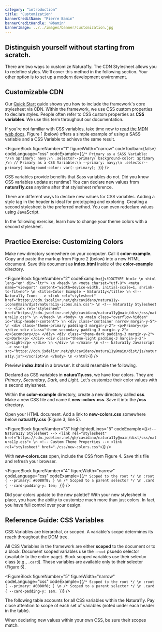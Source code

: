 ```yaml
---
category: "introduction"
title: "Customization"
bannerCreditName: "Pierre Bamin"
bannerCreditHandle: "@bamin" 
bannerImage: ../../images/banner/customization.jpg
---
```



<TextBlock>

<h2 class="h1">
    Distinguish yourself without starting from scratch.
</h2>

There are two ways to customize Natura11y. The CDN Stylesheet allows you to redefine styles. We'll cover this method in the following section. Your other option is to set up a modern development environment.

</TextBlock>

<Divider id="customizableCDN" />

<TextBlock>

## Customizable CDN

Our <a href="/docs/get-started/#quickStart">Quick Start</a> guide shows you how to include the framework's core stylesheet via CDN. Within the framework, we
use CSS custom properties to declare styles. People often refer to CSS custom properties as <strong>CSS variables</strong>. We use this term throughout our documentation.

If you're not familiar with CSS variables, take time now to <a href="#1">read the MDN web docs</a>. Figure 1 (below) offers a simple example of using a SASS variable and a CSS Variable to achieve the same result.

</TextBlock>

<FigureBlock
    figureNumber="1"
    figureWidth="narrow"
    codeToolbar={false}
    codeLanguage="css"
    codeExample={(`
    /* Primary as a SASS Variable: */\n
    $primary: navy;\n
    .selector--primary{
        background-color: $primary
    }\n
    // Primary as a CSS Variable:\n
    --primary: navy;\n
    .selector--primary{
        background-color: var(--primary);
    }
    `)}
/>

<TextBlock>

CSS variables provide benefits that Sass variables do not. Did you know CSS variables update at runtime? You can declare new values from **natura11y.css** anytime after that stylesheet reference.

There are different ways to declare new values for CSS variables. Adding a style tag in the header is ideal for prototyping and exploring. Creating a second stylesheet is the preferred method. You can even redeclare values using JavaScript.

In the following exercise, learn how to change your theme colors with a second stylesheet.

</TextBlock>

<Divider id="customizingColors" />

<TextBlock>

## Practice Exercise: Customizing Colors

Make new directory somewhere on your computer. Call it **color-example**. Copy and paste the markup from Figure 2 (below) into a new HTML document. Save this document as **index.html** inside of the **color-example** directory.

</TextBlock>

<FigureBlock
    figureNumber="2"
    codeExample={(`
    <!DOCTYPE html> \n
    <html lang="en" dir="ltr"> \n
        <head> \n
            <meta charset="utf-8">
            <meta name="viewport" content="width=device-width, initial-scale=1, shrink-to-fit=no"> \n
            <title>Color Example • Natura11y</title> \n
            <!-- Natura11y Icons -->
            <link rel="stylesheet" href="https://cdn.jsdelivr.net/gh/cavidano/natura11y-icons@main/dist/natura11y-icons.min.css"> \n
            <!-- Natura11y Stylesheet -->
            <link rel="stylesheet" href="https://cdn.jsdelivr.net/gh/cavidano/natura11y@main/dist/css/natura11y.css"> \n
        </head> \n
        <body> \n
            <main class="overflow-hidden" id="skip-header-content"> \n
                <div class="container narrow margin-y-5"> \n
                    <div class="theme-primary padding-3 margin-y-2">
                        <p>Primary</p>
                    </div>
                    <div class="theme-secondary padding-3 margin-y-2">
                        <p>Secondary</p>
                    </div>
                    <div class="theme-dark padding-3 margin-y-2">
                        <p>Dark</p>
                    </div>
                    <div class="theme-light padding-3 margin-y-2">
                        <p>Light</p>
                    </div> \n
                </div> \n
            </main> \n
            <!-- Natura11y Javascript -->
            <script src="https://cdn.jsdelivr.net/gh/cavidano/natura11y@main/dist/js/natura11y.js"></script>\n
        </body> \n
    </html>
    `)}
/>

<TextBlock>

Preview **index.html** in a browser. It should resemble the following.

</TextBlock>

<BrowserFrame frameSrc="../../iframe-examples/custom-properties-01.html" />

<TextBlock>

Declared as CSS variables in **natura11y.css**, we have four colors. They are <em>Primary</em>, <em>Secondary</em>, <em>Dark</em>, and <em>Light</em>.
Let's customize their color values with a second stylesheet.

Within the **color-example** directory, create a new directory called **css**. Make a new CSS file and name it
**new-colors.css**. Save it into the **/css** directory.

Open your HTML document. Add a link to **new-colors.css** somewhere below
**natura11y.css** (Figure 3, line 5).

</TextBlock>

<FigureBlock
    figureNumber="3"
    highlightedLines="5"
    codeExample={(`
        <!-- Natura11y Stylesheet -->
        <link rel="stylesheet" href="https://cdn.jsdelivr.net/gh/cavidano/natura11y@main/dist/css/natura11y.css"> \n
        <!-- Custom Theme Properties -->
        <link rel="stylesheet" href="./css/new-colors.css">
    `)}
/>

<TextBlock>

With **new-colors.css** open, include the CSS from Figure 4. Save this file and refresh your browser.

</TextBlock>

<FigureBlock
    figureNumber="4"
    figureWidth="narrow"
    codeLanguage="css"
    codeExample={(`
    /* Scoped to the root */ \n
    :root {
        --primary: #0080f8;
    } \n
    /* Scoped to a parent selector */ \n
    .card {
        --card-padding-y: 1em;
    }
    `)}
/>


<BrowserFrame frameSrc="../../iframe-examples/custom-properties-02.html" />

<TextBlock>

Did your colors update to the new palette? With your new stylesheet in place, you have the ability to customize much more than just colors. In fact, you have full control over your design.

</TextBlock>

<Divider id="referenceGuideCSSVariables" />

<TextBlock>

## Reference Guide: CSS Variables

CSS Variables are hierarchal, or scoped. A variable's scope determines its reach throughout the DOM tree.

All CSS Variables in the framework are either **scoped** to the document or to a block. Document scoped variables use the `:root` psuedo selector (available to the entire page). Block scoped variables use their selector class (e.g., `.card`). These variables are available only to their selector (Figure 5).

</TextBlock>

<FigureBlock
    figureNumber="5"
    figureWidth="narrow"
    codeLanguage="css"
    codeExample={(`
    /* Scoped to the root */ \n
    :root {
        --primary: #0080f8;
    } \n
    /* Scoped to a parent selector */ \n
    .card {
        --card-padding-y: 1em;
    }
    `)}
/>

<TextBlock>

The following table accounts for all CSS variables within the Natura11y. Pay close attention to scope of each set of variables (noted under each header in the table).

When declaring new values within your own CSS, be sure their scopes match.

</TextBlock>

<AllCustomProperties />